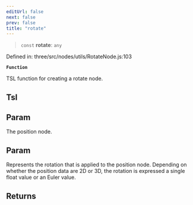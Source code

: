 ```yaml
---
editUrl: false
next: false
prev: false
title: "rotate"
---
```


> `const` **rotate**: `any`

Defined in: three/src/nodes/utils/RotateNode.js:103

**`Function`**

TSL function for creating a rotate node.

## Tsl

## Param

The position node.

## Param

Represents the rotation that is applied to the position node. Depending
on whether the position data are 2D or 3D, the rotation is expressed a single float value or an Euler value.

## Returns
